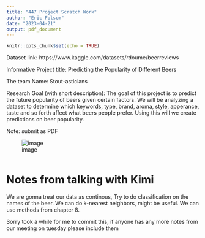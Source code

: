 ```yaml
---
title: "447 Project Scratch Work"
author: "Eric Folsom"
date: "2023-04-21"
output: pdf_document
---
```


```r
knitr::opts_chunk$set(echo = TRUE)
```
Dataset link: https://www.kaggle.com/datasets/rdoume/beerreviews

Informative Project title: Predicting the Popularity of Different Beers

The team Name: Stout-asticians

Research Goal (with short description): The goal of this project is to predict the future popularity of beers given certain factors. We will be analyzing a dataset to determine which keywords, type, brand, aroma, style, apperance, taste and so forth affect what beers people prefer. Using this will we create predictions on beer popularity. 

Note: submit as PDF

![image](https://user-images.githubusercontent.com/130256135/232345854-ae249167-e054-46ad-8efe-4823c180d7e3.png)

```r

```

# Notes from talking with Kimi

We are gonna treat our data as continous, Try to do classification on the names of the beer. We can do k-nearest neighbors, might be useful. We can use methods from chapter 8.

Sorry took a while for me to commit this, if anyone has any more notes from our meeting on tuesday please include them
